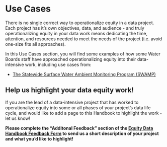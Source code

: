 # Use Cases

There is no single correct way to operationalize equity in a data project. Each project has it's own objectives, data, and audience - and truly operationalizing equity in your data work means dedicating the time, attention, and resources needed to meet the needs of the project (i.e. avoid one-size fits all approaches).

In this Use Cases section, you will find some examples of how some Water Boards staff have approached operationalizing equity into their data-intensive work, including use cases from:

-   [The Statewide Surface Water Ambient Monitoring Program (SWAMP)](https://cawaterboarddatacenter.github.io/equity-data-handbook/use-cases/uc_swamp.html)

::: callout-note
## **Help us highlight your data equity work!**

If you are the lead of a data-intensive project that has worked to operationalize equity into some or all phases of your project's data life cycle, and would like to add a page to this Handbook to highlight the work - let us know!

**Please complete the "Additonal Feedback" section of the [Equity Data Handbook Feedback Form](https://forms.office.com/g/aiEpqjVzQ8) to send us a short description of your project and what you'd like to highlight!**
:::

## 

